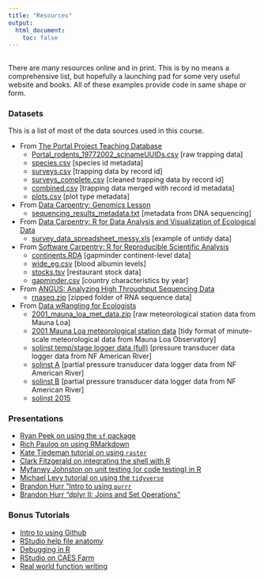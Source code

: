 ```yaml
---
title: "Resources"
output:
  html_document:
    toc: false
---
```


## {.tabset .tabset-fade}

There are many resources online and in print. This is by no means a comprehensive list, but hopefully a launching pad for some very useful website and books. All of these examples provide code in same shape or form.

<!--### Bonus Lessons -->
<!-- - [Importing and exporting data, extended](bonus_2020F_lesson_data_import.html) -->
<!-- - [Longer Spreadsheets Lesson](bonus_2019_lesson_spreadsheets.html) -->
<!-- - [Joining Data](bonus_2019_lesson_joins.html) -->
<!-- - [Pipelines: data import %>% dplyr %>% ggplot2](bonus_2019_lesson_import_dplyr_ggplot2.html) -->
<!-- - [Pipelines: Download CO2 & Ice Core Data & Visualize](bonus_2019_lesson_ice_core_CO2_web_data.html) -->
<!-- - [For Loops](bonus_2019_lesson_for_loops.html) -->
<!-- - [Using purrr](bonus_2019_lesson_purrr_tutorial.html) -->
<!-- - [Mapping in R](https://ryanpeek.github.io/mapping-in-R-workshop/) -->
<!-- - [Text Mining](bonus_2019_lesson_text_mining_mlk.html) -->
<!-- - [Github Collaboration with Branches](bonus_2019_lesson_github_collaboration.html) -->
<!-- - [Data Carpentry: R and SQL](http://www.datacarpentry.org/R-ecology-lesson/05-r-and-databases.html) -->
<!-- - [Longer Iteration Lesson](bonus_2019_lesson_iteration.html) -->


<!--### Resources -->

<!--#### *R Lessons & Tutorials* -->

<!-- * [Software Carpentry: **R for Reproducible Scientific Analysis**](http://data-lessons.github.io/gapminder-R/) -->
<!-- * [Data Carpentry: **R for Data Analysis and Visualization of Ecological Data**](http://www.datacarpentry.org/R-ecology-lesson/) -->
<!-- * [Data Carpentry: **Data Organization in Spreadsheets**](http://www.datacarpentry.org/spreadsheet-ecology-lesson/) -->
<!-- * [Data Carpentry: **Genomics Lesson**](https://jasonjwilliamsny.github.io/tidiness-genomics/) -->
<!-- * [ANGUS: **Analyzing High Throughput Sequencing Data; Exploratory RNAseq data analysis using RMarkdown**](http://angus.readthedocs.io/en/2017/index.html) -->
<!-- * [**RStudio Webinars**, many topics](https://www.rstudio.com/resources/webinars/) -->
<!-- * [**Coding Club**, great resource with many tutorials](https://ourcodingclub.github.io/) -->

<!--#### *R eBooks/Courses* -->

<!-- * [Jenny Bryan's **Stat545.com**](http://stat545.com/) -->
<!-- * [Garrett Grolemund and Hadley Wickham's **R For Data Science**](http://r4ds.had.co.nz/) -->
<!-- * [Kieran Healy's **Data Visualization for Social Science**](http://socviz.co/) -->
<!-- * [Ethan White and Zack Brym's **Data Carpentry for Biologists**](http://www.datacarpentry.org/semester-biology/) -->
<!-- * [Chester Ismay and Albert Y. Kim's **Modern DiveR**](https://ismayc.github.io/moderndiver-book/) -->
<!-- * [Colin Gillespie and Robin Lovelace **Efficient R Programming**](https://csgillespie.github.io/efficientR/) -->
<!-- * [Julia Silge and David Robinson **Text Mining with R**](http://tidytextmining.com/) -->
<!-- * [Hadley Wickham's **Advanced R**](http://adv-r.had.co.nz/) -->

<!--#### *Git/Github* -->

<!-- * [Jenny Bryan's **Happy Git and Github for the useR**](http://happygitwithr.com/) -->
<!-- * [Coding Club **Intro to Github**](https://ourcodingclub.github.io/2017/02/27/git.html) -->

### Datasets

This is a list of most of the data sources used in this course.

* From [The Portal Project Teaching Database](https://doi.org/10.6084/m9.figshare.1314459.v6)
    + [Portal_rodents_19772002_scinameUUIDs.csv](data/Portal_rodents_19772002_scinameUUIDs.csv) [raw trapping data]
    + [species.csv](data/species.csv) [species id metadata]
    + [surveys.csv](data/surveys.csv) [trapping data by record id]
    + [surveys_complete.csv](data_output/surveys_complete.csv) [cleaned trapping data by record id]
    + [combined.csv](data/combined.csv) [trapping data merged with record id metadata]
    + [plots.csv](data/plots.csv) [plot type metadata]
* From [Data Carpentry: Genomics Lesson](https://jasonjwilliamsny.github.io/tidiness-genomics/)
    + [sequencing_results_metadata.txt](data/sequencing_results_metadata.txt) [metadata from DNA sequencing]
* From [Data Carpentry: R for Data Analysis and Visualization of Ecological Data](http://www.datacarpentry.org/R-ecology-lesson/)
    + [survey_data_spreadsheet_messy.xls](data/survey_data_spreadsheet_messy.xls) [example of untidy data]
* From [Software Carpentry: R for Reproducible Scientific Analysis](http://data-lessons.github.io/gapminder-R/)
    + [continents.RDA](data/continents.RDA) [gapminder continent-level data]
    + [wide_eg.csv](data/wide_eg.csv) [blood albumin levels]
    + [stocks.tsv](data/stocks.tsv) [restaurant stock data]
    + [gapminder.csv](data/gapminder.csv) [country characteristics by year]
* From [ANGUS: Analyzing High Throughput Sequencing Data](http://angus.readthedocs.io/en/2017/rmarkdown_rnaseq.html)
    + [rnaseq.zip](data/rnaseq.zip) [zipped folder of RNA sequence data]
* From [Data wRangling for Ecologists](https://gge-ucd.github.io/wRangling-Ecology/)
    + [2001_mauna_loa_met_data.zip](data/2001_mauna_loa_met_data.zip) [raw meteorological station data from Mauna Loa]
    + [2001 Mauna Loa meteorological station data](data/mauna_loa_met_2001_minute.rda) [tidy format of minute-scale meteorological data from Mauna Loa Observatory]
    + [solinst temp/stage logger data (full)](data/2015_NFA_solinst_08_05.csv) [pressure transducer data logger data from NF American River]
    + [solinst A](data/2015_NFA_solinst_08_05_A.csv) [partial pressure transducer data logger data from NF American River]
    + [solinst B](data/2015_NFA_solinst_08_05_B.csv) [partial pressure transducer data logger data from NF American River]
    + [solinst 2015](data/2015_NFY_solinst.csv)


### Presentations

* [Ryan Peek on using the `sf` package](https://youtu.be/taY6GrZ6vzE)
* [Rich Pauloo on using RMarkdown](https://youtu.be/CHBOVuo6RCo)
* [Kate Tiedeman tutorial on using `raster`](https://youtu.be/mHz4wxo-Q4U)
* [Clark Fitzgerald on integrating the shell with R](https://youtu.be/jgghG1K3740)
* [Myfanwy Johnston on unit testing (or code testing) in R](https://youtu.be/8G6bBum3O9A)
* [Michael Levy tutorial on using the `tidyverse`](https://youtu.be/9q7gssUP8UA)
* [Brandon Hurr "Intro to using `purrr`](http://d-rug.github.io/images/20171026/20171023_DRUG_map_walk.html#1)
* [Brandon Hurr "dplyr II: Joins and Set Operations"](http://d-rug.github.io/blog/2016/hurr-dplyr2)

### Bonus Tutorials
* [Intro to using Github](https://tarapozzi.github.io/github_project_management)
* [RStudio help file anatomy](d-rug.github.io/help_file_anatomy/)
* [Debugging in R](d-rug.github.io/debugging_in_R/)
* [RStudio on CAES Farm](d-rug.github.io/R-Studio-on-Farm/)
* [Real world function writing](d-rug.github.io/realworld_functions2/)